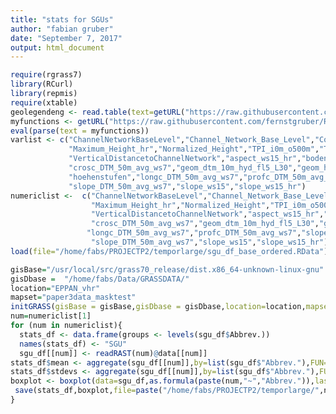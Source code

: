 ```yaml
---
title: "stats for SGUs"
author: "fabian gruber"
date: "September 7, 2017"
output: html_document
---
```


```r
require(rgrass7)
library(RCurl)
library(repmis)
require(xtable)
geolegendeng <- read.table(text=getURL("https://raw.githubusercontent.com/fernstgruber/p2/master/data2017/geolegendeng.txt"),sep="\t",header=T)
myfunctions <- getURL("https://raw.githubusercontent.com/fernstgruber/Rstuff/master/fabiansandrossitersfunctions.R", ssl.verifypeer = FALSE)
eval(parse(text = myfunctions))
varlist <- c("ChannelNetworkBaseLevel","Channel_Network_Base_Level","Convexity","Longitudinal_Curvature",
             "Maximum_Height_hr","Normalized_Height","TPI_i0m_o500m","TRI_hr_ws26","Texture",
             "VerticalDistancetoChannelNetwork","aspect_ws15_hr","bodenbedeckung","crosc_DTM_50m_avg_ws3",
             "crosc_DTM_50m_avg_ws7","geom_dtm_10m_hyd_fl5_L30","geom_hr_L3_fl1_r.li.simpson_UE_hr_40cells",
             "hoehenstufen","longc_DTM_50m_avg_ws7","profc_DTM_50m_avg_ws7","slope_DTM_50m_avg_ws3",
             "slope_DTM_50m_avg_ws7","slope_ws15","slope_ws15_hr")
numericlist <-  c("ChannelNetworkBaseLevel","Channel_Network_Base_Level","Convexity","Longitudinal_Curvature",
                  "Maximum_Height_hr","Normalized_Height","TPI_i0m_o500m","TRI_hr_ws26","Texture",
                  "VerticalDistancetoChannelNetwork","aspect_ws15_hr","crosc_DTM_50m_avg_ws3",
                  "crosc_DTM_50m_avg_ws7","geom_dtm_10m_hyd_fl5_L30","geom_hr_L3_fl1_r.li.simpson_UE_hr_40cells",
                 "longc_DTM_50m_avg_ws7","profc_DTM_50m_avg_ws7","slope_DTM_50m_avg_ws3",
                  "slope_DTM_50m_avg_ws7","slope_ws15","slope_ws15_hr")
load(file="/home/fabs/PROJECTP2/temporlarge/sgu_df_base_ordered.RData")


```

```r
gisBase="/usr/local/src/grass70_release/dist.x86_64-unknown-linux-gnu"
gisDbase =  "/home/fabs/Data/GRASSDATA/"
location="EPPAN_vhr"
mapset="paper3data_masktest"
initGRASS(gisBase = gisBase,gisDbase = gisDbase,location=location,mapset=mapset,override = TRUE)
num=numericlist[1]
for (num in numericlist){
  stats_df <- data.frame(groups <- levels(sgu_df$Abbrev.))
  names(stats_df) <- "SGU"
  sgu_df[[num]] <- readRAST(num)@data[[num]]
stats_df$mean <- aggregate(sgu_df[[num]],by=list(sgu_df$"Abbrev."),FUN=mean,na.rm=T)$x
stats_df$stdevs <- aggregate(sgu_df[[num]],by=list(sgu_df$"Abbrev."),FUN=sd,na.rm=T)$x#
boxplot <- boxplot(data=sgu_df,as.formula(paste(num,"~","Abbrev.")),las=2)
 save(stats_df,boxplot,file=paste("/home/fabs/PROJECTP2/temporlarge/",num,"_stats.RData",sep=""))
}
```

